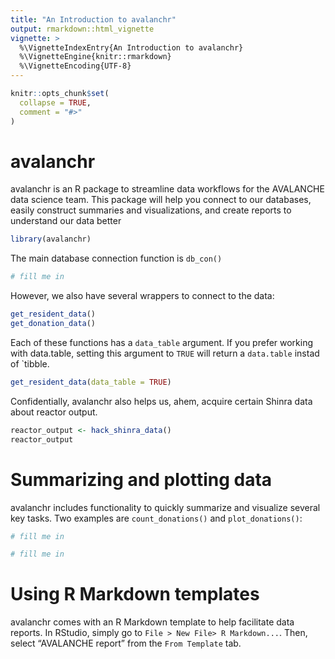 ```yaml
---
title: "An Introduction to avalanchr"
output: rmarkdown::html_vignette
vignette: >
  %\VignetteIndexEntry{An Introduction to avalanchr}
  %\VignetteEngine{knitr::rmarkdown}
  %\VignetteEncoding{UTF-8}
---
```


```r
knitr::opts_chunk$set(
  collapse = TRUE,
  comment = "#>"
)
```

# avalanchr

avalanchr is an R package to streamline data workflows for the AVALANCHE data science team. This package will help you connect to our databases, easily construct summaries and visualizations, and create reports to understand our data better

```r
library(avalanchr)
```

The main database connection function is `db_con()`

```r
# fill me in
```


However, we also have several wrappers to connect to the data:

```r
get_resident_data()
get_donation_data()
```

Each of these functions has a `data_table` argument. If you prefer working with data.table, setting this argument to `TRUE` will return a `data.table` instad of `tibble.

```r
get_resident_data(data_table = TRUE)
```

Confidentially, avalanchr also helps us, ahem, acquire certain Shinra data about reactor output.

```r
reactor_output <- hack_shinra_data()
reactor_output
```

# Summarizing and plotting data

avalanchr includes functionality to quickly summarize and visualize several key tasks. Two examples are `count_donations()` and `plot_donations()`:

```r
# fill me in
```


```r
# fill me in
```


# Using R Markdown templates

avalanchr comes with an R Markdown template to help facilitate data reports. In RStudio, simply go to `File > New File> R Markdown...`. Then, select "AVALANCHE report" from the `From Template` tab.
